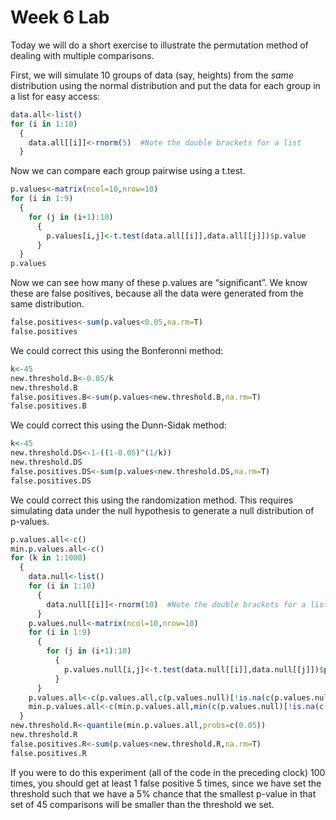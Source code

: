 Week 6 Lab
=============
  
Today we will do a short exercise to illustrate the permutation method of dealing with multiple comparisons.

First, we will simulate 10 groups of data (say, heights) from the *same* distribution using the normal distribution and put the data for each group in a list for easy access:

```r
data.all<-list()
for (i in 1:10)
  {
    data.all[[i]]<-rnorm(5)  #Note the double brackets for a list
  }
```

Now we can compare each group pairwise using a t.test.

```r
p.values<-matrix(ncol=10,nrow=10)
for (i in 1:9)
  {
    for (j in (i+1):10)
      {
        p.values[i,j]<-t.test(data.all[[i]],data.all[[j]])$p.value 
      }
  }
p.values
```

Now we can see how many of these p.values are "significant". We know these are false positives, because all the data were generated from the same distribution.

```r
false.positives<-sum(p.values<0.05,na.rm=T)
false.positives
```

We could correct this using the Bonferonni method:

```r
k<-45
new.threshold.B<-0.05/k
new.threshold.B
false.positives.B<-sum(p.values<new.threshold.B,na.rm=T)
false.positives.B
```

We could correct this using the Dunn-Sidak method:

```r
k<-45
new.threshold.DS<-1-((1-0.05)^(1/k))
new.threshold.DS
false.positives.DS<-sum(p.values<new.threshold.DS,na.rm=T)
false.positives.DS
```

We could correct this using the randomization method. This requires simulating data under the null hypothesis to generate a null distribution of p-values.


```r
p.values.all<-c()
min.p.values.all<-c()
for (k in 1:1000)
  {
    data.null<-list()
    for (i in 1:10)
      {
        data.null[[i]]<-rnorm(10)  #Note the double brackets for a list
      }
    p.values.null<-matrix(ncol=10,nrow=10)
    for (i in 1:9)
      {
        for (j in (i+1):10)
          {
            p.values.null[i,j]<-t.test(data.null[[i]],data.null[[j]])$p.value 
          }
      }
    p.values.all<-c(p.values.all,c(p.values.null)[!is.na(c(p.values.null))])
    min.p.values.all<-c(min.p.values.all,min(c(p.values.null)[!is.na(c(p.values.null))]))
  }
new.threshold.R<-quantile(min.p.values.all,probs=c(0.05))
new.threshold.R
false.positives.R<-sum(p.values<new.threshold.R,na.rm=T)
false.positives.R
```

If you were to do this experiment (all of the code in the preceding clock) 100 times, you should get at least 1 false positive 5 times, since we have set the threshold such that we have a 5% chance that the smallest p-value in that set of 45 comparisons will be smaller than the threshold we set.